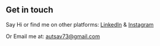 ## Get in touch

Say Hi or find me on other platforms: [LinkedIn](https://www.linkedin.com/in/utsab-adhikari-17a6a1137/) & [Instagram](https://www.instagram.com/uts.av/) 

Or Email me at: autsav73@gmail.com